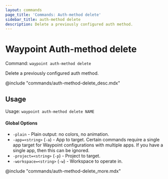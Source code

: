 ```yaml
---
layout: commands
page_title: 'Commands: Auth-method delete'
sidebar_title: auth-method delete
description: Delete a previously configured auth method.
---
```


# Waypoint Auth-method delete

Command: `waypoint auth-method delete`

Delete a previously configured auth method.

@include "commands/auth-method-delete_desc.mdx"

## Usage

Usage: `waypoint auth-method delete NAME`

#### Global Options

- `-plain` - Plain output: no colors, no animation.
- `-app=<string>` (`-a`) - App to target. Certain commands require a single app target for Waypoint configurations with multiple apps. If you have a single app, then this can be ignored.
- `-project=<string>` (`-p`) - Project to target.
- `-workspace=<string>` (`-w`) - Workspace to operate in.

@include "commands/auth-method-delete_more.mdx"
